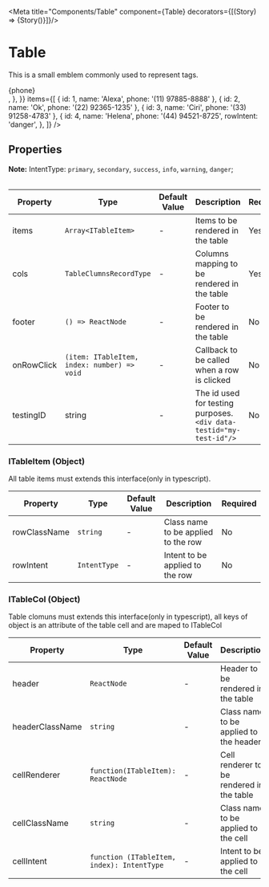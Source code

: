 
<Meta title="Components/Table" component={Table}  decorators={[(Story) => <ApplicationProvider>{Story()}</ApplicationProvider>]}/>

# Table

This is a small emblem commonly used to represent tags.

<Canvas>
    <Table
        cols={{
            id: {
                header: '#ID',
            },
            name: {
                header: 'Contact Name',
            },
            phone: {
                header: 'Contact Phone',
                cellRenderer: ({ phone }) => <div>{phone}&nbsp;<Icon name="BsPhone" /></div>,
            },
        }}
        items={[
            { id: 1, name: 'Alexa', phone: '(11) 97885-8888' },
            { id: 2, name: 'Ok', phone: '(22) 92365-1235' },
            { id: 3, name: 'Ciri', phone: '(33) 91258-4783' },
            { id: 4, name: 'Helena', phone: '(44) 94521-8725', rowIntent: 'danger', },
        ]}
    />
</Canvas>

## Properties

**Note:** IntentType: `primary`, `secondary`, `success`, `info`, `warning`, `danger`;

|Property|Type|Default Value|Description|Required|
|---|---|---|---|---|
|items|`Array<ITableItem>`|-|Items to be rendered in the table|Yes|
|cols|`TableClumnsRecordType`|-|Columns mapping to be rendered in the table|Yes|
|footer|`() => ReactNode`|-|Footer to be rendered in the table|No|
|onRowClick|`(item: ITableItem, index: number) => void`|-|Callback to be called when a row is clicked|No|
|testingID| string | - | The id used for testing purposes.<br/>`<div data-testid="my-test-id"/>` |No|

### ITableItem (Object)
All table items must extends this interface(only in typescript).

|Property|Type|Default Value|Description|Required|
|---|---|---|---|---|
|rowClassName|`string`|-|Class name to be applied to the row|No|
|rowIntent|`IntentType`|-|Intent to be applied to the row|No|

### ITableCol (Object)
Table clomuns must extends this interface(only in typescript), all keys of object is an attribute of the table cell and are maped to ITableCol

|Property|Type|Default Value|Description|Required|
|---|---|---|---|---|
|header|`ReactNode`|-|Header to be rendered in the table|Yes|
|headerClassName|`string`|-|Class name to be applied to the header|No|
|cellRenderer|`function(ITableItem): ReactNode`|-|Cell renderer to be rendered in the table|No|
|cellClassName|`string`|-|Class name to be applied to the cell|No|
|cellIntent|`function (ITableItem, index): IntentType`|-|Intent to be applied to the cell|No|
